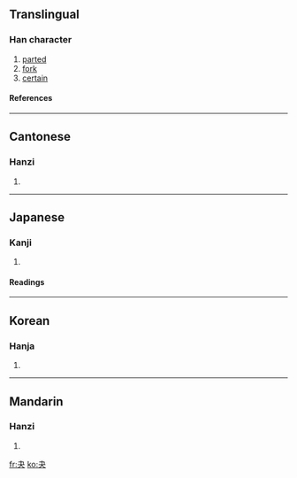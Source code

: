 ==Translingual==
===Han character===
{{Han char|rn=37|rad=大|as=01|sn=4|four=5003<sub>7</sub>|canj=木大 (DK)}}
# [[parted]]
# [[fork]]
# [[certain]]
====References====
{{Han ref|kx=0249.010|dkj=05836|dj=0507.020|hdz=10051.110|uh=592C|ud=22828|bh=C95B|bd=51547}}
----
==Cantonese==
===Hanzi===
{{yue-hanzi|jyut=|y=gwaai2}}
# {{defn|Cantonese}}
----
==Japanese==
===Kanji===
{{ja-kanji|grade=|rs=大01}}
# {{defn|Japanese}} 
====Readings====
{{ja-readings|on=[[けつ]] (ketsu), [[けち]] (kechi), [[かい]] (kai)|kun=[[わける]] (wakeru), [[きめる]] (kimeru), [[ゆがけ]] (yugake)}}
----
==Korean==
===Hanja===
{{ko-hanja|hangeul=쾌|rv=kwae|mr=k'wae}}
# {{defn|Korean}}
----
==Mandarin==
===Hanzi===
{{cmn-hanzi|pin=[[guài]] (guai4), [[yāo]] (yao1)|wg=kuai<sup>4</sup>, yao<sup>1</sup>}}
# {{defn|Mandarin}}

[[fr:夬]]
[[ko:夬]]